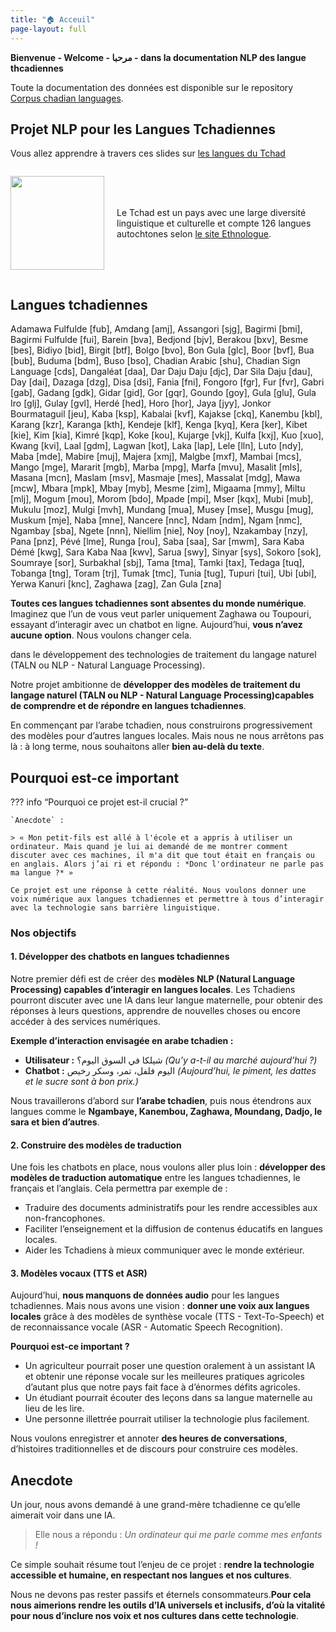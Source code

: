 ```yaml
---
title: "🏠 Acceuil"
page-layout: full
---
```


**Bienvenue - Welcome - مرحبا - dans la documentation NLP des langue thcadiennes**

Toute la documentation des données est disponible sur le repository [Corpus chadian languages](https://github.com/abdelazizharane/Corpus-Chadian-Languages/).

## Projet NLP pour les Langues Tchadiennes

Vous allez apprendre à travers ces slides sur [les langues du Tchad](langues_tchadiennes.qmd)

::: {style="display: flex; align-items: center;"}
<img src="images/chadian_diversity.png" width="150" style="margin-right: 20px;"/>

Le Tchad est un pays avec une large diversité linguistique et culturelle et compte 126 langues autochtones selon [le site Ethnologue](https://www.ethnologue.com/country/TD/).
:::

::: {.callout-tip icon="false"}
## Langues tchadiennes

Adamawa Fulfulde \[fub\], Amdang \[amj\], Assangori \[sjg\], Bagirmi \[bmi\], Bagirmi Fulfulde \[fui\], Barein \[bva\], Bedjond \[bjv\], Berakou \[bxv\], Besme \[bes\], Bidiyo \[bid\], Birgit \[btf\], Bolgo \[bvo\], Bon Gula \[glc\], Boor \[bvf\], Bua \[bub\], Buduma \[bdm\], Buso \[bso\], Chadian Arabic \[shu\], Chadian Sign Language \[cds\], Dangaléat \[daa\], Dar Daju Daju \[djc\], Dar Sila Daju \[dau\], Day \[dai\], Dazaga \[dzg\], Disa \[dsi\], Fania \[fni\], Fongoro \[fgr\], Fur \[fvr\], Gabri \[gab\], Gadang \[gdk\], Gidar \[gid\], Gor \[gqr\], Goundo \[goy\], Gula \[glu\], Gula Iro \[glj\], Gulay \[gvl\], Herdé \[hed\], Horo \[hor\], Jaya \[jyy\], Jonkor Bourmataguil \[jeu\], Kaba \[ksp\], Kabalai \[kvf\], Kajakse \[ckq\], Kanembu \[kbl\], Karang \[kzr\], Karanga \[kth\], Kendeje \[klf\], Kenga \[kyq\], Kera \[ker\], Kibet \[kie\], Kim \[kia\], Kimré \[kqp\], Koke \[kou\], Kujarge \[vkj\], Kulfa \[kxj\], Kuo \[xuo\], Kwang \[kvi\], Laal \[gdm\], Lagwan \[kot\], Laka \[lap\], Lele \[lln\], Luto \[ndy\], Maba \[mde\], Mabire \[muj\], Majera \[xmj\], Malgbe \[mxf\], Mambai \[mcs\], Mango \[mge\], Mararit \[mgb\], Marba \[mpg\], Marfa \[mvu\], Masalit \[mls\], Masana \[mcn\], Maslam \[msv\], Masmaje \[mes\], Massalat \[mdg\], Mawa \[mcw\], Mbara \[mpk\], Mbay \[myb\], Mesme \[zim\], Migaama \[mmy\], Miltu \[mlj\], Mogum \[mou\], Morom \[bdo\], Mpade \[mpi\], Mser \[kqx\], Mubi \[mub\], Mukulu \[moz\], Mulgi \[mvh\], Mundang \[mua\], Musey \[mse\], Musgu \[mug\], Muskum \[mje\], Naba \[mne\], Nancere \[nnc\], Ndam \[ndm\], Ngam \[nmc\], Ngambay \[sba\], Ngete \[nnn\], Niellim \[nie\], Noy \[noy\], Nzakambay \[nzy\], Pana \[pnz\], Pévé \[lme\], Runga \[rou\], Saba \[saa\], Sar \[mwm\], Sara Kaba Démé \[kwg\], Sara Kaba Naa \[kwv\], Sarua \[swy\], Sinyar \[sys\], Sokoro \[sok\], Soumraye \[sor\], Surbakhal \[sbj\], Tama \[tma\], Tamki \[tax\], Tedaga \[tuq\], Tobanga \[tng\], Toram \[trj\], Tumak \[tmc\], Tunia \[tug\], Tupuri \[tui\], Ubi \[ubi\], Yerwa Kanuri \[knc\], Zaghawa \[zag\], Zan Gula \[zna\]
:::

**Toutes ces langues tchadiennes sont absentes du monde numérique**. Imaginez que l'un de vous veut parler uniquement Zaghawa ou Toupouri, essayant d’interagir avec un chatbot en ligne. Aujourd’hui, **vous n'avez aucune option**. Nous voulons changer cela.

dans le développement des technologies de traitement du langage naturel (TALN ou NLP - Natural Language Processing).

Notre projet ambitionne de **développer des modèles de traitement du langage naturel (TALN ou NLP - Natural Language Processing)capables de comprendre et de répondre en langues tchadiennes**.

En commençant par l’arabe tchadien, nous construirons progressivement des modèles pour d’autres langues locales. Mais nous ne nous arrêtons pas là : à long terme, nous souhaitons aller **bien au-delà du texte**.

::: callout-important
## Pourquoi est-ce important
:::

??? info "Pourquoi ce projet est-il crucial ?"

```         
`Anecdote` :

> « Mon petit-fils est allé à l'école et a appris à utiliser un ordinateur. Mais quand je lui ai demandé de me montrer comment discuter avec ces machines, il m'a dit que tout était en français ou en anglais. Alors j’ai ri et répondu : *Donc l'ordinateur ne parle pas ma langue ?* »

Ce projet est une réponse à cette réalité. Nous voulons donner une voix numérique aux langues tchadiennes et permettre à tous d’interagir avec la technologie sans barrière linguistique.
```

### Nos objectifs

#### 1. Développer des chatbots en langues tchadiennes

Notre premier défi est de créer des **modèles NLP (Natural Language Processing) capables d’interagir en langues locales**. Les Tchadiens pourront discuter avec une IA dans leur langue maternelle, pour obtenir des réponses à leurs questions, apprendre de nouvelles choses ou encore accéder à des services numériques.

**Exemple d’interaction envisagée en arabe tchadien :**

-   **Utilisateur :** شيلكا في السوق اليوم؟ *(Qu'y a-t-il au marché aujourd'hui ?)*
-   **Chatbot :** اليوم فلفل، تمر، وسكر رخيص *(Aujourd'hui, le piment, les dattes et le sucre sont à bon prix.)*

Nous travaillerons d’abord sur **l’arabe tchadien**, puis nous étendrons aux langues comme le **Ngambaye, Kanembou, Zaghawa, Moundang, Dadjo, le sara et bien d'autres**.

#### 2. Construire des modèles de traduction

Une fois les chatbots en place, nous voulons aller plus loin : **développer des modèles de traduction automatique** entre les langues tchadiennes, le français et l’anglais. Cela permettra par exemple de :

-   Traduire des documents administratifs pour les rendre accessibles aux non-francophones.
-   Faciliter l’enseignement et la diffusion de contenus éducatifs en langues locales.
-   Aider les Tchadiens à mieux communiquer avec le monde extérieur.

#### 3. Modèles vocaux (TTS et ASR)

Aujourd’hui, **nous manquons de données audio** pour les langues tchadiennes. Mais nous avons une vision : **donner une voix aux langues locales** grâce à des modèles de synthèse vocale (TTS - Text-To-Speech) et de reconnaissance vocale (ASR - Automatic Speech Recognition).

**Pourquoi est-ce important ?**

-   Un agriculteur pourrait poser une question oralement à un assistant IA et obtenir une réponse vocale sur les meilleures pratiques agricoles d'autant plus que notre pays fait face à d'énormes défits agricoles.
-   Un étudiant pourrait écouter des leçons dans sa langue maternelle au lieu de les lire.
-   Une personne illettrée pourrait utiliser la technologie plus facilement.

Nous voulons enregistrer et annoter **des heures de conversations**, d’histoires traditionnelles et de discours pour construire ces modèles.

::: callout-tip
## Anecdote

Un jour, nous avons demandé à une grand-mère tchadienne ce qu’elle aimerait voir dans une IA.

> Elle nous a répondu : *Un ordinateur qui me parle comme mes enfants !*

Ce simple souhait résume tout l’enjeu de ce projet : **rendre la technologie accessible et humaine, en respectant nos langues et nos cultures**.
:::

Nous ne devons pas rester passifs et éternels consommateurs.**Pour cela nous aimerions rendre les outils d'IA universels et inclusifs, d'où la vitalité pour nous d'inclure nos voix et nos cultures dans cette technologie**.